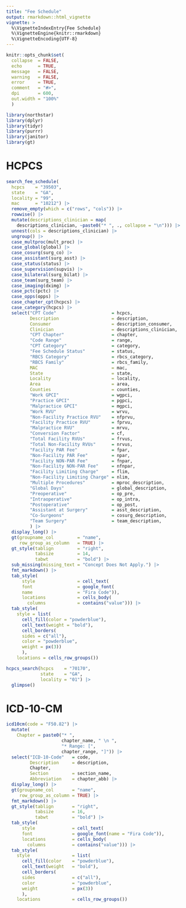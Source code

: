 ```yaml
---
title: "Fee Schedule"
output: rmarkdown::html_vignette
vignette: >
  %\VignetteIndexEntry{Fee Schedule}
  %\VignetteEngine{knitr::rmarkdown}
  %\VignetteEncoding{UTF-8}
---
```


```r
knitr::opts_chunk$set(
  collapse  = FALSE,
  echo      = TRUE,
  message   = FALSE, 
  warning   = FALSE,
  error     = TRUE,
  comment   = "#>",
  dpi       = 600, 
  out.width = "100%"
  )

library(northstar)
library(dplyr)
library(tidyr)
library(purrr)
library(janitor)
library(gt)
```

# HCPCS

```r
search_fee_schedule(
  hcpcs    = "39503", 
  state    = "GA", 
  locality = "99",
  mac      = "10212") |> 
  remove_empty(which = c("rows", "cols")) |>
  rowwise() |>
  mutate(descriptions_clinician = map(
    descriptions_clinician, ~paste0("* ", ., collapse = "\n"))) |>
  unnest(cols = descriptions_clinician) |>
  ungroup() |> 
  case_multproc(mult_proc) |>
  case_global(global) |>
  case_cosurg(surg_co) |>
  case_assistant(surg_asst) |>
  case_status(status) |>
  case_supervision(supvis) |>
  case_bilateral(surg_bilat) |>
  case_team(surg_team) |>
  case_imaging(dximg) |>
  case_pctc(pctc) |>
  case_opps(opps) |>
  case_chapter_cpt(hcpcs) |> 
  case_category(hcpcs) |>
  select("CPT Code"                     = hcpcs,
         Description                    = description,
         Consumer                       = description_consumer,
         Clinician                      = descriptions_clinician,
         "CPT Chapter"                  = chapter,
         "Code Range"                   = range,
         "CPT Category"                 = category,
         "Fee Schedule Status"          = status,
         "RBCS Category"                = rbcs_category,
         "RBCS Family"                  = rbcs_family,
         MAC                            = mac,
         State                          = state,
         Locality                       = locality,
         Area                           = area,
         Counties                       = counties,
         "Work GPCI"                    = wgpci,
         "Practice GPCI"                = pgpci,
         "Malpractice GPCI"             = mgpci,
         "Work RVU"                     = wrvu,
         "Non-Facility Practice RVU"    = nfprvu,
         "Facility Practice RVU"        = fprvu,
         "Malpractice RVU"              = mrvu,
         "Conversion Factor"            = cf,
         "Total Facility RVUs"          = frvus,
         "Total Non-Facility RVUs"      = nrvus,
         "Facility PAR Fee"             = fpar,
         "Non-Facility PAR Fee"         = npar,
         "Facility NON-PAR Fee"         = fnpar,
         "Non-Facility NON-PAR Fee"     = nfnpar,
         "Facility Limiting Charge"     = flim,
         "Non-Facility Limiting Charge" = nlim,
         "Multiple Procedures"          = mproc_description,
         "Global Days"                  = global_description,
         "Preoperative"                 = op_pre,
         "Intraoperative"               = op_intra,
         "Postoperative"                = op_post,
         "Assistant at Surgery"         = asst_description,
         "Co-Surgeons"                  = cosurg_description,
         "Team Surgery"                 = team_description,
         ) |>
  display_long() |>
  gt(groupname_col         = "name", 
     row_group_as_column   = TRUE) |>
  gt_style(tablign         = "right", 
           tabsize         = 14, 
           tabwt           = "bold") |> 
  sub_missing(missing_text = "Concept Does Not Apply.") |> 
  fmt_markdown() |> 
  tab_style(
      style                = cell_text(
      font                 = google_font(
      name                 = "Fira Code")),
      locations            = cells_body(
        columns            = contains("value"))) |>
  tab_style(
    style = list(
      cell_fill(color = "powderblue"),
      cell_text(weight = "bold"),
      cell_borders(
      sides = c("all"),
      color = "powderblue",
      weight = px(3))
      ),
    locations = cells_row_groups())
```


```r
hcpcs_search(hcpcs    = "70170", 
             state    = "GA", 
             locality = "01") |> 
  glimpse()
```


# ICD-10-CM

```r
icd10cm(code = "F50.82") |> 
  mutate(
    Chapter = paste0("* ", 
                     chapter_name, " \n ",
                     "* Range: [",
                     chapter_range, "]")) |>
  select("ICD-10-Code"   = code, 
         Description     = description, 
         Chapter,
         Section         = section_name,
         Abbreviation    = chapter_abb) |> 
  display_long() |>
  gt(groupname_col       = "name", 
     row_group_as_column = TRUE) |>
  fmt_markdown() |> 
  gt_style(tablign       = "right", 
           tabsize       = 16, 
           tabwt         = "bold") |> 
  tab_style(
      style              = cell_text(
      font               = google_font(name = "Fira Code")),
      locations          = cells_body(
        columns          = contains("value"))) |>
  tab_style(
    style                = list(
      cell_fill(color    = "powderblue"),
      cell_text(weight   = "bold"),
      cell_borders(
      sides              = c("all"),
      color              = "powderblue",
      weight             = px(3))
      ),
    locations            = cells_row_groups())
```

